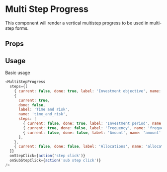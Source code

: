 

# Multi Step Progress

This component will render a vertical multistep progress to be used in multi-step forms.

## Props

<ArgsTable of={MultiStepProgress} />

## Usage

Basic usage

```javascript
<MultiStepProgress
  steps={[
    { current: false, done: true, label: 'Investment objective', name: 'investment_objective' },
    {
      current: true,
      done: false,
      label: 'Time and risk',
      name: 'time_and_risk',
      steps: [
        { current: false, done: true, label: 'Investment period', name: 'investment_period' },
        { current: true, done: false, label: 'Frequency', name: 'frequency' },
        { current: false, done: false, label: 'Amount', name: 'amount' },
      ],
    },
    { current: false, done: false, label: 'Allocations', name: 'allocations' },
  ]}
  onStepClick={action('step click')}
  onSubStepClick={action('sub step click')}
/>
```
